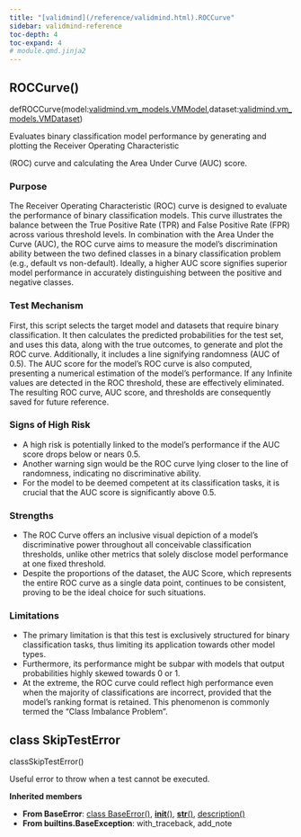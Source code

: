 ```yaml
---
title: "[validmind](/reference/validmind.html).ROCCurve"
sidebar: validmind-reference
toc-depth: 4
toc-expand: 4
# module.qmd.jinja2
---
```


<!-- function.qmd.jinja2 -->

## ROCCurve[()]{.muted}

<!-- signatures.jinja2 -->

::: {.signature}

<span class="kw">def</span><span class="name">ROCCurve</span>(<span class="params"><span class="n">model</span><span class="p">:</span><span class="nb"><!-- types.jinja2 - format_type --><a href="/reference/validmind/vm_models.html#class-vmmodel">validmind.vm_models.VMModel</a></span><span class="muted">,</span></span><span class="params"><span class="n">dataset</span><span class="p">:</span><span class="nb"><!-- types.jinja2 - format_type --><a href="/reference/validmind/vm_models.html#class-vmdataset">validmind.vm_models.VMDataset</a></span></span>)

:::

<!-- docstring.jinja2 -->

Evaluates binary classification model performance by generating and plotting the Receiver Operating Characteristic

(ROC) curve and calculating the Area Under Curve (AUC) score.

### Purpose

The Receiver Operating Characteristic (ROC) curve is designed to evaluate the performance of binary classification models. This curve illustrates the balance between the True Positive Rate (TPR) and False Positive Rate (FPR) across various threshold levels. In combination with the Area Under the Curve (AUC), the ROC curve aims to measure the model's discrimination ability between the two defined classes in a binary classification problem (e.g., default vs non-default). Ideally, a higher AUC score signifies superior model performance in accurately distinguishing between the positive and negative classes.

### Test Mechanism

First, this script selects the target model and datasets that require binary classification. It then calculates the predicted probabilities for the test set, and uses this data, along with the true outcomes, to generate and plot the ROC curve. Additionally, it includes a line signifying randomness (AUC of 0.5). The AUC score for the model's ROC curve is also computed, presenting a numerical estimation of the model's performance. If any Infinite values are detected in the ROC threshold, these are effectively eliminated. The resulting ROC curve, AUC score, and thresholds are consequently saved for future reference.

### Signs of High Risk

- A high risk is potentially linked to the model's performance if the AUC score drops below or nears 0.5.
- Another warning sign would be the ROC curve lying closer to the line of randomness, indicating no discriminative ability.
- For the model to be deemed competent at its classification tasks, it is crucial that the AUC score is significantly above 0.5.

### Strengths

- The ROC Curve offers an inclusive visual depiction of a model's discriminative power throughout all conceivable classification thresholds, unlike other metrics that solely disclose model performance at one fixed threshold.
- Despite the proportions of the dataset, the AUC Score, which represents the entire ROC curve as a single data point, continues to be consistent, proving to be the ideal choice for such situations.

### Limitations

- The primary limitation is that this test is exclusively structured for binary classification tasks, thus limiting its application towards other model types.
- Furthermore, its performance might be subpar with models that output probabilities highly skewed towards 0 or 1.
- At the extreme, the ROC curve could reflect high performance even when the majority of classifications are incorrect, provided that the model's ranking format is retained. This phenomenon is commonly termed the "Class Imbalance Problem".

<!-- class.qmd.jinja2 -->

## [class]{.muted} SkipTestError

<!-- signatures.jinja2 -->

::: {.signature}

<span class="kw">class</span><span class="name">SkipTestError</span>()

:::

<!-- docstring.jinja2 -->

Useful error to throw when a test cannot be executed.

**Inherited members**

- **From BaseError**: [class BaseError[()]{.muted}](#class-baseerror), [__init__[()]{.muted}](#__init__), [__str__[()]{.muted}](#__str__), [description[()]{.muted}](#description)
- **From builtins.BaseException**: with_traceback, add_note
